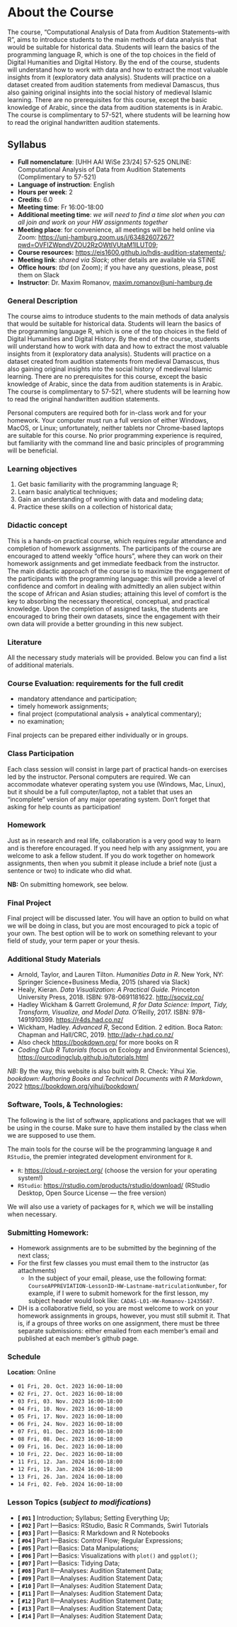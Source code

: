 # About the Course{-}

The course, “Computational Analysis of Data from Audition Statements--with R”, aims to introduce students to the main methods of data analysis that would be suitable for historical data. Students will learn the basics of the programming language R, which is one of the top choices in the field of Digital Humanities and Digital History. By the end of the course, students will understand how to work with data and how to extract the most valuable insights from it (exploratory data analysis). Students will practice on a dataset created from audition statements from medieval Damascus, thus also gaining original insights into the social history of medieval Islamic learning. There are no prerequisites for this course, except the basic knowledge of Arabic, since the data from audition statements is in Arabic. The course is complimentary to 57-521, where students will be learning how to read the original handwritten audition statements.

## Syllabus{-}

* **Full nomenclature**: [UHH AAI WiSe 23/24] 57-525 ONLINE: Computational Analysis of Data from Audition Statements (Complimentary to 57-521)
* **Language of instruction**: English
* **Hours per week**: 2
* **Credits**: 6.0
* **Meeting time**: Fr 16:00-18:00
* **Additional meeting time**: *we will need to find a time slot when you can all join and work on your HW assignments together*
* **Meeting place**: for convenience, all meetings will be held online via Zoom: <https://uni-hamburg.zoom.us/j/63482607267?pwd=OVFIZWpndVZOU2RzOWtlVUtaM1lLUT09>;
* **Course resources:** <https://eis1600.github.io/hdis-audition-statements/>;
* **Meeting link**: *shared via Slack*; other details are available via STiNE
* **Office hours**: *tbd* (on Zoom); if you have any questions, please, post them on Slack
* **Instructor**: Dr. Maxim Romanov, [maxim.romanov@uni-hamburg.de](maxim.romanov@uni-hamburg.de)

### General Description{-}

The course aims to introduce students to the main methods of data analysis that would be suitable for historical data. Students will learn the basics of the programming language R, which is one of the top choices in the field of Digital Humanities and Digital History. By the end of the course, students will understand how to work with data and how to extract the most valuable insights from it (exploratory data analysis). Students will practice on a dataset created from audition statements from medieval Damascus, thus also gaining original insights into the social history of medieval Islamic learning. There are no prerequisites for this course, except the basic knowledge of Arabic, since the data from audition statements is in Arabic. The course is complimentary to 57-521, where students will be learning how to read the original handwritten audition statements.

Personal computers are required both for in-class work and for your homework. Your computer must run a full version of either Windows, MacOS, or Linux; unfortunately, neither tablets nor Chrome-based laptops are suitable for this course. No prior programming experience is required, but familiarity with the command line and basic principles of programming will be beneficial.

### Learning objectives{-}

1. Get basic familiarity with the programming language R;
2. Learn basic analytical techniques;
3. Gain an understanding of working with data and modeling data;
4. Practice these skills on a collection of historical data;

### Didactic concept{-}

This is a hands-on practical course, which requires regular attendance and completion of homework assignments. The participants of the course are encouraged to attend weekly “office hours”, where they can work on their homework assignments and get immediate feedback from the instructor. The main didactic approach of the course is to maximize the engagement of the participants with the programming language: this will provide a level of confidence and comfort in dealing with admittedly an alien subject within the scope of African and Asian studies; attaining this level of comfort is the key to absorbing the necessary theoretical, conceptual, and practical knowledge. Upon the completion of assigned tasks, the students are encouraged to bring their own datasets, since the engagement with their own data will provide a better grounding in this new subject.  

### Literature{-}

All the necessary study materials will be provided. Below you can find a list of additional materials.

### Course Evaluation: requirements for the full credit{-}

- mandatory attendance and participation;
- timely homework assignments;
- final project (computational analysis + analytical commentary);
- no examination;

Final projects can be prepared either individually or in groups.

### Class Participation{-}

Each class session will consist in large part of practical hands-on exercises led by the instructor. Personal computers are required. We can accommodate whatever operating system you use (Windows, Mac, Linux), but it should be a full computer/laptop, not a tablet that uses an "incomplete" version of any major operating system. Don’t forget that asking for help counts as participation!

### Homework{-}

Just as in research and real life, collaboration is a very good way to learn and is therefore encouraged. If you need help with any assignment, you are welcome to ask a fellow student. If you do work together on homework assignments, then when you submit it please include a brief note (just a sentence or two) to indicate who did what.

**NB:** On submitting homework, see below.

### Final Project{-}

Final project will be discussed later. You will have an option to build on what we will be doing in class, but you are most encouraged to pick a topic of your own. The best option will be to work on something relevant to your field of study, your term paper or your thesis.

### Additional Study Materials{-}

* Arnold, Taylor, and Lauren Tilton. *Humanities Data in R*. New York, NY: Springer Science+Business Media, 2015 (shared via Slack)
* Healy, Kieran. *Data Visualization: A Practical Guide.* Princeton University Press, 2018. ISBN: 978-0691181622. <http://socviz.co/>
* Hadley Wickham & Garrett Grolemund, *R for Data Science: Import, Tidy, Transform, Visualize, and Model Data.* O’Reilly, 2017. ISBN: 978-1491910399. <https://r4ds.had.co.nz/>
* Wickham, Hadley. *Advanced R*, Second Edition. 2 edition. Boca Raton: Chapman and Hall/CRC, 2019. <http://adv-r.had.co.nz/>
* Also check <https://bookdown.org/> for more books on R
* *Coding Club R Tutorials* (focus on Ecology and Environmental Sciences), <https://ourcodingclub.github.io/tutorials.html>

*NB:* By the way, this website is also built with R. Check: Yihui Xie. *bookdown: Authoring Books and Technical Documents with R Markdown*, 2022 <https://bookdown.org/yihui/bookdown/>

### Software, Tools, & Technologies:{-}

The following is the list of software, applications and packages that we will be using in the course. Make sure to have them installed by the class when we are supposed to use them.

The main tools for the course will be the programming language `R` and `RStudio`, the premier integrated development environment for `R`.

- `R`: <https://cloud.r-project.org/> (choose the version for your operating system!)
- `RStudio`: <https://rstudio.com/products/rstudio/download/> (RStudio Desktop, Open Source License — the free version)

We will also use a variety of packages for `R`, which we will be installing when necessary.

### Submitting Homework:{-}

* Homework assignments are to be submitted by the beginning of the next class;
* For the first few classes you must email them to the instructor (as attachments)
	*  In the subject of your email, please, use the following format: `CourseAPPREVIATION-LessonID-HW-Lastname-matriculationNumber`, for example, if I were to submit homework for the first lesson, my subject header would look like: `CADAS-L01-HW-Romanov-12435687`.
* DH is a collaborative field, so you are most welcome to work on your homework assignments in groups, however, you must still submit it. That is, if a groups of three works on one assignment, there must be three separate submissions: either emailed from each member’s email and published at each member’s github page. 

### Schedule{-}

**Location**: Online

- `01 Fri, 20. Oct. 2023 16:00-18:00`
- `02 Fri, 27. Oct. 2023 16:00-18:00`
- `03 Fri, 03. Nov. 2023 16:00-18:00`
- `04 Fri, 10. Nov. 2023 16:00-18:00`
- `05 Fri, 17. Nov. 2023 16:00-18:00`
- `06 Fri, 24. Nov. 2023 16:00-18:00`
- `07 Fri, 01. Dec. 2023 16:00-18:00`
- `08 Fri, 08. Dec. 2023 16:00-18:00`
- `09 Fri, 16. Dec. 2023 16:00-18:00`
- `10 Fri, 22. Dec. 2023 16:00-18:00`
- `11 Fri, 12. Jan. 2024 16:00-18:00`
- `12 Fri, 19. Jan. 2024 16:00-18:00`
- `13 Fri, 26. Jan. 2024 16:00-18:00`
- `14 Fri, 02. Feb. 2024 16:00-18:00`

### Lesson Topics (*subject to modifications*){-}

- **[ `#01` ]** Introduction; Syllabus; Setting Everything Up;
- **[ `#02` ]** Part I—Basics: RStudio, Basic R Commands, Swirl Tutorials
- **[ `#03` ]** Part I—Basics: R Markdown and R Notebooks
- **[ `#04` ]** Part I—Basics: Control Flow; Regular Expressions;
- **[ `#05` ]** Part I—Basics: Data Manipulations;
- **[ `#06` ]** Part I—Basics: Visualizations with `plot()` and `ggplot()`;
- **[ `#07` ]** Part I—Basics: Tidying Data;
- **[ `#08` ]** Part II—Analyses: Audition Statement Data;
- **[ `#09` ]** Part II—Analyses: Audition Statement Data;
- **[ `#10` ]** Part II—Analyses: Audition Statement Data;
- **[ `#11` ]** Part II—Analyses: Audition Statement Data;
- **[ `#12` ]** Part II—Analyses: Audition Statement Data;
- **[ `#13` ]** Part II—Analyses: Audition Statement Data;
- **[ `#14` ]** Part II—Analyses: Audition Statement Data;